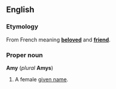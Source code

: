 ==English==

===Etymology===
From French meaning '''[[beloved]]''' and '''[[friend]]'''.
<br>{{etystub}}

===Proper noun===
'''Amy''' (''plural'' '''Amys''')

# A female [[given name]].